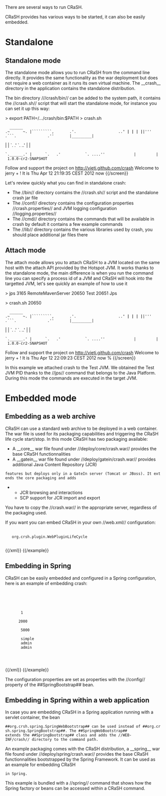 There are several ways to run CRaSH.

CRaSH provides has various ways to be started, it can also be easily embedded.

= Standalone =

== Standalone mode ==

The standalone mode allows you to run CRaSH from the command line directly. It provides the same functionality as the
war deployment but does not require a web container as it runs its own virtual machine. The __crash__ directory
in the application contains the standalone distribution.

The bin directory ///crash/bin// can be added to the system path, it contains the //crash.sh// script that will start
the standalone mode, for instance you can set it up this way:

{{screen}}
> export PATH=/.../crash/bin:$PATH
> crash.sh
   ______
 .~      ~. |`````````,       .'.                   ..'''' |         |
|           |'''|'''''      .''```.              .''       |_________|
|           |    `.       .'       `.         ..'          |         |
 `.______.' |      `.   .'           `. ....''             |         | 1.0.0-cr2-SNAPSHOT

Follow and support the project on http://vietj.github.com/crash
Welcome to jerry + !
It is Thu Apr 12 21:19:35 CEST 2012 now
{{/screen}}

Let's review quickly what you can find in standalone crash:

* The //bin// directory contains the //crash.sh// script and the standalone crash jar file
* The //conf// directory contains the configuration properties //crash.properties// and JVM logging configuration //logging.properties//
* The //cmd// directory contains the commands that will be available in crash by default it contains a few example commands
* The //lib// directory contains the various libraries used by crash, you should place additional jar files there

== Attach mode ==

The attach mode allows you to attach CRaSH to a JVM located on the same host with the attach API provided by the Hotspot
JVM. It works thanks to the standalone mode, the main difference is when you run the command line you can specify a
process id of a JVM and CRaSH will hook into the targetted JVM, let's see quickly an example of how to use it

{{screen}}
> jps
3165 RemoteMavenServer
20650 Test
20651 Jps

> crash.sh 20650
   ______
 .~      ~. |`````````,       .'.                   ..'''' |         |
|           |'''|'''''      .''```.              .''       |_________|
|           |    `.       .'       `.         ..'          |         |
 `.______.' |      `.   .'           `. ....''             |         | 1.0.0-cr2-SNAPSHOT

Follow and support the project on http://vietj.github.com/crash
Welcome to jerry + !
It is Thu Apr 12 22:09:23 CEST 2012 now
%
{{/screen}}

In this example we attached crash to the Test JVM. We obtained the Test JVM PID thanks to the //jps// command that belongs
to the Java Platform. During this mode the commands are executed in the target JVM.

= Embedded mode =

== Embedding as a web archive ==

CRaSH can use a standard web archive to be deployed in a web container. The war file is used for its packaging capabilities
and triggering the CRaSH life cycle start/stop. In this mode CRaSH has two packaging available:

* A __core__ war file found under //deploy/core/crash.war// provides the base CRaSH functionnalities
* A __gatein__ war file found under //deploy/gatein/crash.war// provides additional Java Content Repository (JCR)
 features but deploys only in a GateIn server (Tomcat or JBoss). It extends the core packaging and adds
** JCR browsing and interactions
** SCP support for JCR import and export

You have to copy the //crash.war// in the appropriate server, regardless of the packaging used.

If you want you can embed CRaSH in your own //web.xml// configuration:

{{example title="Embedding CRaSH in a web application"}}
{{xml}}
<web-app>
  <listener>
    <listener-class>org.crsh.plugin.WebPluginLifeCycle</listener-class>
  </listener>
</web-app>
{{/xml}}
{{/example}}

== Embedding in Spring ==

CRaSH can be easily embedded and configured in a Spring configuration, here is an example of embedding crash:

{{example title="Embedding CRaSH in Spring"}}
{{xml}}
<?xml version="1.0" encoding="UTF-8"?>
<beans xmlns="http://www.springframework.org/schema/beans"
       xmlns:xsi="http://www.w3.org/2001/XMLSchema-instance"
       xsi:schemaLocation="http://www.springframework.org/schema/beans
       http://www.springframework.org/schema/beans/spring-beans-3.0.xsd">

	<bean class="org.crsh.spring.SpringBootstrap">
    <property name="config">
      <props>
        <!-- VFS configuration -->
        <prop key="crash.vfs.refresh_period">1</prop>

        <!-- SSH configuration -->
       <prop key="crash.ssh.port">2000</prop>

        <!-- Telnet configuration -->
        <prop key="crash.telnet.port">5000</prop>

        <!-- Authentication configuration -->
        <prop key="crash.auth">simple</prop>
        <prop key="crash.auth.simple.username">admin</prop>
        <prop key="crash.auth.simple.password">admin</prop>
      </props>
    </property>
	</bean>

</beans>
{{/xml}}
{{/example}}

The configuration properties are set as properties with the //config// property of the ##SpringBootstrap## bean.

== Embedding in Spring within a web application ==

In case you are embedding CRaSH in a Spring application running with a servlet container, the bean
 ##org.crsh.spring.SpringWebBootstrap## can be used instead of ##org.crsh.spring.SpringBootstrap##. The ##SpringWebBootstrap##
 extends the ##SpringBootstrap## class and adds the //WEB-INF/crash// directory to the command path.

An example packaging comes with the CRaSH distribution, a __spring__ war file found under //deploy/spring/crash.war// provides
the base CRaSH functionnalities bootstrapped by the Spring Framework. It can be used as an example for embedding CRaSH
 in Spring.

This example is bundled with a //spring// command that shows how the Spring factory or beans can be accessed within
a CRaSH command.
